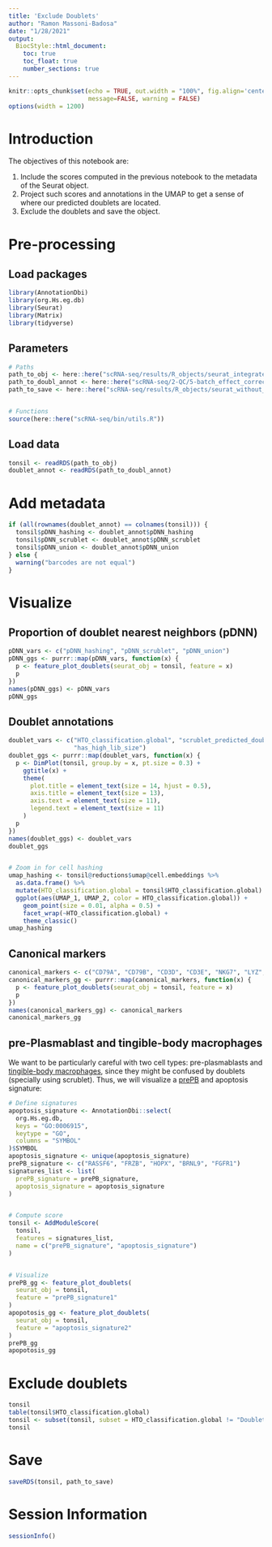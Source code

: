 ```yaml
---
title: 'Exclude Doublets'
author: "Ramon Massoni-Badosa"
date: "1/28/2021"
output: 
  BiocStyle::html_document:
    toc: true
    toc_float: true
    number_sections: true
---
```


```r
knitr::opts_chunk$set(echo = TRUE, out.width = "100%", fig.align='center', 
                      message=FALSE, warning = FALSE)
options(width = 1200)
```


# Introduction

The objectives of this notebook are:

1. Include the scores computed in the previous notebook to the metadata of the Seurat object.
2. Project such scores and annotations in the UMAP to get a sense of where our predicted doublets are located.
3. Exclude the doublets and save the object.


# Pre-processing

## Load packages

```r
library(AnnotationDbi)
library(org.Hs.eg.db)
library(Seurat)
library(Matrix)
library(tidyverse)
```


## Parameters

```r
# Paths
path_to_obj <- here::here("scRNA-seq/results/R_objects/seurat_integrated_with_doublets.rds")
path_to_doubl_annot <- here::here("scRNA-seq/2-QC/5-batch_effect_correction/1-doublet_exclusion/tmp/doublet_final_annotations_and_pDNN.rds")
path_to_save <- here::here("scRNA-seq/results/R_objects/seurat_without_doublets_missing_reintegration.rds")


# Functions
source(here::here("scRNA-seq/bin/utils.R"))
```


## Load data

```r
tonsil <- readRDS(path_to_obj)
doublet_annot <- readRDS(path_to_doubl_annot)
```


# Add metadata

```r
if (all(rownames(doublet_annot) == colnames(tonsil))) {
  tonsil$pDNN_hashing <- doublet_annot$pDNN_hashing
  tonsil$pDNN_scrublet <- doublet_annot$pDNN_scrublet
  tonsil$pDNN_union <- doublet_annot$pDNN_union
} else {
  warning("barcodes are not equal")
}
```


# Visualize

## Proportion of doublet nearest neighbors (pDNN)

```r
pDNN_vars <- c("pDNN_hashing", "pDNN_scrublet", "pDNN_union")
pDNN_ggs <- purrr::map(pDNN_vars, function(x) {
  p <- feature_plot_doublets(seurat_obj = tonsil, feature = x)
  p
})
names(pDNN_ggs) <- pDNN_vars
pDNN_ggs
```


## Doublet annotations

```r
doublet_vars <- c("HTO_classification.global", "scrublet_predicted_doublet",
                  "has_high_lib_size")
doublet_ggs <- purrr::map(doublet_vars, function(x) {
  p <- DimPlot(tonsil, group.by = x, pt.size = 0.3) +
    ggtitle(x) +
    theme(
      plot.title = element_text(size = 14, hjust = 0.5),
      axis.title = element_text(size = 13),
      axis.text = element_text(size = 11),
      legend.text = element_text(size = 11)
    )
  p
})
names(doublet_ggs) <- doublet_vars
doublet_ggs


# Zoom in for cell hashing
umap_hashing <- tonsil@reductions$umap@cell.embeddings %>%
  as.data.frame() %>%
  mutate(HTO_classification.global = tonsil$HTO_classification.global) %>%
  ggplot(aes(UMAP_1, UMAP_2, color = HTO_classification.global)) +
    geom_point(size = 0.01, alpha = 0.5) +
    facet_wrap(~HTO_classification.global) +
    theme_classic()
umap_hashing
```


## Canonical markers

```r
canonical_markers <- c("CD79A", "CD79B", "CD3D", "CD3E", "NKG7", "LYZ", "FDCSP")
canonical_markers_gg <- purrr::map(canonical_markers, function(x) {
  p <- feature_plot_doublets(seurat_obj = tonsil, feature = x)
  p
})
names(canonical_markers_gg) <- canonical_markers
canonical_markers_gg
```


## pre-Plasmablast and tingible-body macrophages

We want to be particularly careful with two cell types: pre-plasmablasts and [tingible-body macrophages](https://en.wikipedia.org/wiki/Tingible_body_macrophage), since they might be confused by doublets (specially using scrublet). Thus, we will visualize a [prePB](https://immunology.sciencemag.org/content/6/56/eabe6291) and apoptosis signature:

```r
# Define signatures
apoptosis_signature <- AnnotationDbi::select(
  org.Hs.eg.db,
  keys = "GO:0006915",
  keytype = "GO",
  columns = "SYMBOL"
)$SYMBOL
apoptosis_signature <- unique(apoptosis_signature)
prePB_signature <- c("RASSF6", "FRZB", "HOPX", "BRNL9", "FGFR1")
signatures_list <- list(
  prePB_signature = prePB_signature,
  apoptosis_signature = apoptosis_signature
)


# Compute score
tonsil <- AddModuleScore(
  tonsil,
  features = signatures_list,
  name = c("prePB_signature", "apoptosis_signature")
)


# Visualize
prePB_gg <- feature_plot_doublets(
  seurat_obj = tonsil,
  feature = "prePB_signature1"
)
apopotosis_gg <- feature_plot_doublets(
  seurat_obj = tonsil,
  feature = "apoptosis_signature2"
)
prePB_gg
apopotosis_gg
```


# Exclude doublets

```r
tonsil
table(tonsil$HTO_classification.global)
tonsil <- subset(tonsil, subset = HTO_classification.global != "Doublet")
tonsil
```


# Save

```r
saveRDS(tonsil, path_to_save)
```


# Session Information

```r
sessionInfo()
```
